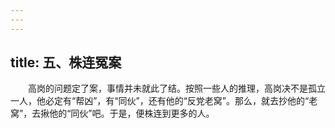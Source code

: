 ```yaml
---
---
---
```

title: 五、株连冤案
---




　　高岗的问题定了案，事情并未就此了结。按照一些人的推理，高岗决不是孤立一人，他必定有“帮凶”，有“同伙”，还有他的“反党老窝”。那么，就去抄他的“老窝”，去揪他的“同伙”吧。于是，便株连到更多的人。
